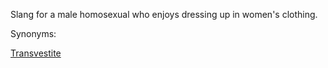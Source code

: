 Slang for a male homosexual who enjoys dressing up in women's clothing.

Synonyms:

[[Transvestite]]